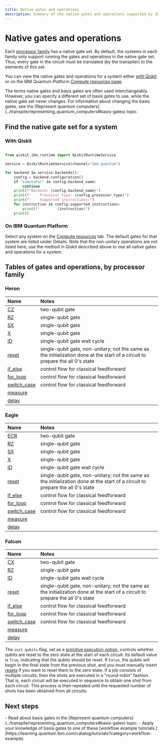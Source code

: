 ```yaml
---
title: Native gates and operations
description: Summary of the native gates and operations supported by IBM Quantum systems
---
```


# Native gates and operations

Each [processor family](processor-types) has a native gate set. By default, the systems in each family only support running the gates and operations in the native gate set. Thus, every gate in the circuit must be translated (by the transpiler) to the elements of this set.

You can view the native gates and operations for a system either [with Qiskit](#native-gates-with-qiskit) or on the IBM Quantum Platform [Compute resources page](#native-gates-on-platform).

<Admonition type="note" title="Basis gates">
The terms native gates and basis gates are often used interchangeably. However, you can specify a different set of basis gates to use, while the native gate set never changes. For information about changing the basis gates, see the [Represent quantum computers](../transpile/representing_quantum_computers#basis-gates) topic.
</Admonition>

## Find the native gate set for a system

<span id="native-gates-with-qiskit"></span>
### With Qiskit

```python

from qiskit_ibm_runtime import QiskitRuntimeService

service = QiskitRuntimeService(channel="ibm_quantum")

for backend in service.backends():
    config = backend.configuration()
    if "simulator" in config.backend_name:
        continue
    print(f"Backend: {config.backend_name}")
    print(f"    Processor type: {config.processor_type}")
    print(f"    Supported instructions:")
    for instruction in config.supported_instructions:
        print(f"        {instruction}")
    print()
```

<span id="native-gates-on-platform"></span>
### On IBM Quantum Platform

Select any system on the [Compute resources](https://quantum.ibm.com/services/resources) tab. The default gates for that system are listed under Details. Note that the non-unitary operations are not listed here; use the method in Qiskit described above to see all native gates and operations for a system.

## Tables of gates and operations, by processor family

### Heron

| Name                                                   | Notes                                                                                                                          |
| :----------------------------------------------------- | :----------------------------------------------------------------------------------------------------------------------------- |
| [CZ](/api/qiskit/qiskit.circuit.library.CZGate)        | two-qubit gate                                                                                                                 |
| [RZ](/api/qiskit/qiskit.circuit.library.RZGate)        | single-qubit gate                                                                                                              |
| [SX](/api/qiskit/qiskit.circuit.library.SXGate)        | single-qubit gate                                                                                                              |
| [X](/api/qiskit/qiskit.circuit.library.XGate)          | single-qubit gate                                                                                                              |
| [ID](/api/qiskit/qiskit.circuit.library.IGate)         | single-qubit gate wait cycle                                                                                                   |
| [reset](/api/qiskit/qiskit.circuit.library.Reset)      | single-qubit gate, non-unitary; not the same as the initialization done at the start of a circuit to prepare the all 0's state |
| [if_else](/api/qiskit/qiskit.circuit.IfElseOp)         | control flow for classical feedforward                                                                                         |
| [for_loop](/api/qiskit/qiskit.circuit.ForLoopOp)       | control flow for classical feedforward                                                                                         |
| [switch_case](/api/qiskit/qiskit.circuit.SwitchCaseOp) | control flow for classical feedforward                                                                                         |
| [measure](/api/qiskit/qiskit.circuit.library.Measure)  |                                                                                                                                |
| [delay](/api/qiskit/qiskit.circuit.Delay)              |                                                                                                                                |

### Eagle

| Name                                                   | Notes                                                                                                                          |
| :----------------------------------------------------- | :----------------------------------------------------------------------------------------------------------------------------- |
| [ECR](/api/qiskit/qiskit.circuit.library.ECRGate)      | two-qubit gate                                                                                                                 |
| [RZ](/api/qiskit/qiskit.circuit.library.RZGate)        | single-qubit gate                                                                                                              |
| [SX](/api/qiskit/qiskit.circuit.library.SXGate)        | single-qubit gate                                                                                                              |
| [X](/api/qiskit/qiskit.circuit.library.XGate)          | single-qubit gate                                                                                                              |
| [ID](/api/qiskit/qiskit.circuit.library.IGate)         | single-qubit gate wait cycle                                                                                                   |
| [reset](/api/qiskit/qiskit.circuit.library.Reset)      | single-qubit gate, non-unitary; not the same as the initialization done at the start of a circuit to prepare the all 0's state |
| [if_else](/api/qiskit/qiskit.circuit.IfElseOp)         | control flow for classical feedforward                                                                                         |
| [for_loop](/api/qiskit/qiskit.circuit.ForLoopOp)       | control flow for classical feedforward                                                                                         |
| [switch_case](/api/qiskit/qiskit.circuit.SwitchCaseOp) | control flow for classical feedforward                                                                                         |
| [measure](/api/qiskit/qiskit.circuit.library.Measure)  |                                                                                                                                |
| [delay](/api/qiskit/qiskit.circuit.Delay)              |                                                                                                                                |

### Falcon

| Name                                                   | Notes                                                                                                                          |
| :----------------------------------------------------- | :----------------------------------------------------------------------------------------------------------------------------- |
| [CX](/api/qiskit/qiskit.circuit.library.CXGate)        | two-qubit gate                                                                                                                 |
| [RZ](/api/qiskit/qiskit.circuit.library.RZGate)        | single-qubit gate                                                                                                              |
| [ID](/api/qiskit/qiskit.circuit.library.IGate)         | single-qubit gate wait cycle                                                                                                   |
| [reset](/api/qiskit/qiskit.circuit.library.Reset)      | single-qubit gate, non-unitary; not the same as the initialization done at the start of a circuit to prepare the all 0's state |
| [if_else](/api/qiskit/qiskit.circuit.IfElseOp)         | control flow for classical feedforward                                                                                         |
| [for_loop](/api/qiskit/qiskit.circuit.ForLoopOp)       | control flow for classical feedforward                                                                                         |
| [switch_case](/api/qiskit/qiskit.circuit.SwitchCaseOp) | control flow for classical feedforward                                                                                         |
| [measure](/api/qiskit/qiskit.circuit.library.Measure)  |                                                                                                                                |
| [delay](/api/qiskit/qiskit.circuit.Delay)              |                                                                                                                                |

<Admonition type="tip" title="The init_qubits flag">

The `init_qubits` flag, set as a [primitive execution option,](/api/qiskit-ibm-runtime/qiskit_ibm_runtime.options.ExecutionOptions) controls whether qubits are reset to the zero state at the start of each circuit. Its default value is `True`, indicating that the qubits should be reset. If `False`, the qubits will begin in the final state from the previous shot, and you must manually insert [resets](/api/qiskit/qiskit.circuit.library.Reset) if you want to reset them to the zero state. If a job consists of multiple circuits, then the shots are executed in a "round-robin" fashion. That is, each circuit will be executed in sequence to obtain one shot from each circuit. This process is then repeated until the requested number of shots has been obtained from all circuits.

</Admonition>

## Next steps

<Admonition type="tip" title="Recommendations">
    - Read about basis gates in the [Represent quantum computers](../transpile/representing_quantum_computers#basis-gates) topic.
    - Apply your knowledge of basis gates to one of these [workflow example tutorials.](https://learning.quantum.ibm.com/catalog/tutorials?category=workflow-example)
</Admonition>
